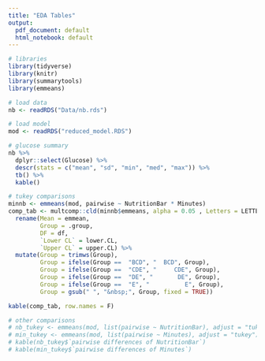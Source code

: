 ```yaml
---
title: "EDA Tables"
output:
  pdf_document: default
  html_notebook: default
---
```


```r
# libraries
library(tidyverse)
library(knitr)
library(summarytools)
library(emmeans)

# load data
nb <- readRDS("Data/nb.rds")

# load model
mod <- readRDS("reduced_model.RDS")
```

```r
# glucose summary
nb %>%
  dplyr::select(Glucose) %>%
  descr(stats = c("mean", "sd", "min", "med", "max")) %>%
  tb() %>%
  kable()
```

```r
# tukey comparisons
minnb <- emmeans(mod, pairwise ~ NutritionBar * Minutes)
comp_tab <- multcomp::cld(minnb$emmeans, alpha = 0.05 , Letters = LETTERS) %>%
  rename(Mean = emmean,
         Group = .group,
         DF = df,
         `Lower CL` = lower.CL,
         `Upper CL` = upper.CL) %>%
  mutate(Group = trimws(Group),
         Group = ifelse(Group ==  "BCD", "  BCD", Group),
         Group = ifelse(Group ==  "CDE", "     CDE", Group),
         Group = ifelse(Group ==  "DE", "       DE", Group),
         Group = ifelse(Group ==  "E", "          E", Group),
         Group = gsub(" ", "&nbsp;", Group, fixed = TRUE))

kable(comp_tab, row.names = F)
```

```r
# other comparisons
# nb_tukey <- emmeans(mod, list(pairwise ~ NutritionBar), adjust = "tukey")
# min_tukey <- emmeans(mod, list(pairwise ~ Minutes), adjust = "tukey")
# kable(nb_tukey$`pairwise differences of NutritionBar`)
# kable(min_tukey$`pairwise differences of Minutes`)
```
